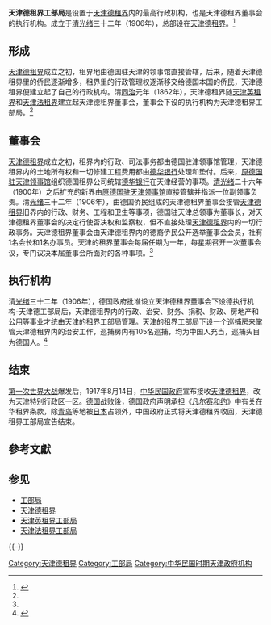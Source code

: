 '''天津德租界工部局'''是设置于[[天津德租界|天津德租界]]内的最高行政机构，也是天津德租界董事会的执行机构。成立于[[清|清]][[光绪|光绪]]三十二年（1906年），总部设在[[天津德租界|天津德租界]]。<ref name=autogenerated1>{{Cite web |url=http://www.tjdfz.org.cn/tjtz/zjz/xzjg/index.shtml |title=天津地方志 > 天津通志 > 租界志 > 行政机构 |access-date=2011-08-29 |archive-url=https://web.archive.org/web/20140821144946/http://www.tjdfz.org.cn/tjtz/zjz/xzjg/index.shtml |archive-date=2014-08-21 |dead-url=yes }}</ref>

== 形成 ==
[[天津德租界|天津德租界]]成立之初，租界地由德国驻天津的领事馆直接管辖，后来，随着天津德租界里的侨民逐渐增多，租界里的行政管理权逐渐移交给德国本国的侨民，天津德租界便建立起了自己的行政机构。清[[同治|同治]]元年（1862年），天津德租界随[[天津英租界|天津英租界]]和[[天津法租界|天津法租界]]建立起天津德租界董事会，董事会下设的执行机构为天津德租界工部局。<ref name=autogenerated1 />

== 董事会 ==
[[天津德租界|天津德租界]]成立之初，租界内的行政、司法事务都由德国驻津领事馆管理，天津德租界内的土地所有权和一切修建工程费用都由[[德华银行|德华银行]]处理和垫付。后来，[[原德国驻天津领事馆|原德国驻天津领事馆]]组织德国租界公司统辖[[德华银行|德华银行]]在天津经营的事项。[[清|清]][[光绪|光绪]]二十六年（1900年）之后扩充的新界由[[原德国驻天津领事馆|原德国驻天津领事馆]]直接管辖并指派一位副领事负责。清[[光绪|光绪]]三十二年（1906年），由德国侨民组成的天津德租界董事会接管[[天津德租界|天津德租界]]旧界内的行政、财务、工程和卫生等事项，德国驻天津总领事为董事长，对天津德租界董事会的决定行使否决权和监察权，但不直接处理[[天津德租界|天津德租界]]内的一切行政事务。天津德租界董事会由天津德租界内的徳裔侨民公开选举董事会会员，社有1名会长和1名办事员。天津的租界董事会每届任期为一年，每星期召开一次董事会议，专门议决本届董事会所面对的各种事项。<ref name=autogenerated1 />

== 执行机构 ==
清[[光绪|光绪]]三十二年（1906年），德国政府批准设立天津德租界董事会下设德执行机构-天津德工部局后，天津德租界内的行政、治安、财务、捐税、财政、房地产和公用等事业才统由天津的租界工部局管理。天津的租界工部局下设一个巡捕房来掌管天津德租界内的治安工作，巡捕房内有105名巡捕，均为中国人充当，巡捕头目为德国人。<ref>{{Cite web |url=http://news.sina.com.cn/s/2004-05-04/23213183377.shtml |title=天津地名考--租界工部局 |accessdate=2011-08-29 |archive-date=2016-03-04 |archive-url=https://web.archive.org/web/20160304214028/http://news.sina.com.cn/s/2004-05-04/23213183377.shtml |dead-url=no }}</ref>

== 结束 ==
[[第一次世界大战|第一次世界大战]]爆发后，1917年8月14日，[[北洋政府|中华民国政府]]宣布接收[[天津德租界|天津德租界]]，改为天津特别行政区一区。[[德国|德国]]战败後，德国政府声明承担《[[凡尔赛和约|凡尔赛和约]]》中有关在华租界条款，除[[青岛|青岛]]等地被[[日本|日本]]占领外，中国政府正式将天津德租界收回，天津德租界工部局宣告结束。

== 參考文獻 ==
{{Reflist|2}}

== 参见 ==
{{Portal box|天津|德国|中华民国}}
*[[工部局|工部局]]
*[[天津德租界|天津德租界]]
*[[天津英租界工部局|天津英租界工部局]]
*[[天津法租界工部局|天津法租界工部局]]

{{-}}
{{原天津租界行政机构}}
{{天津近代历史文化专题}}

[[Category:天津德租界|Category:天津德租界]]
[[Category:工部局|Category:工部局]]
[[Category:中华民国时期天津政府机构|Category:中华民国时期天津政府机构]]